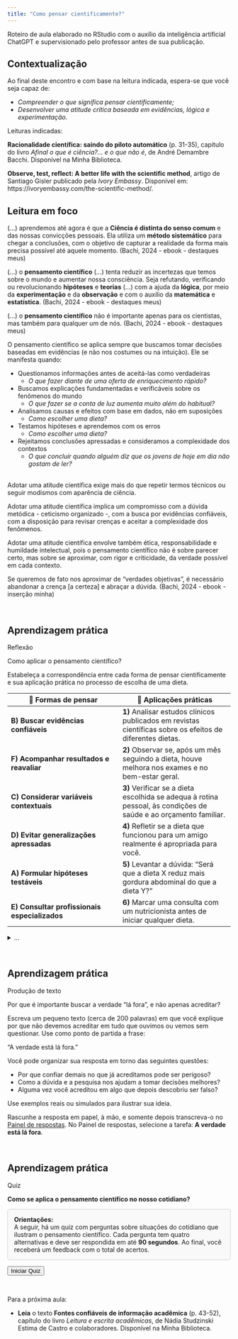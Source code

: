 ```yaml
---
title: "Como pensar cientificamente?"
---
```


::: nota-secundaria
Roteiro de aula elaborado no RStudio com o auxílio da inteligência artificial ChatGPT e supervisionado pelo professor antes de sua publicação.
:::

## Contextualização

Ao final deste encontro e com base na leitura indicada, espera-se que você seja capaz de:

-   *Compreender o que significa pensar cientificamente;*
-   *Desenvolver uma atitude crítica baseada em evidências, lógica e experimentação.*

::: leitura
Leituras indicadas:

**Racionalidade científica: saindo do piloto automático** (p. 31-35), capítulo do livro *Afinal o que é ciência?... e o que não é*, de André Demambre Bacchi. Disponível na Minha Biblioteca.

**Observe, test, reflect: A better life with the scientific method**, artigo de Santiago Gisler publicado pela *Ivory Embassy*. Disponível em: https://ivoryembassy.com/the-scientific-method/.
:::

## Leitura em foco

::: citacao
(...) aprendemos até agora é que a **Ciência é distinta do senso comum** e das nossas convicções pessoais. Ela utiliza um **método sistemático** para chegar a conclusões, com o objetivo de capturar a realidade da forma mais precisa possível até aquele momento. (Bachi, 2024 - ebook - destaques meus)
:::

::: citacao
(...) o **pensamento científico** (...) tenta reduzir as incertezas que temos sobre o mundo e aumentar nossa consciência. Seja refutando, verificando ou revolucionando **hipóteses** e **teorias** (...) com a ajuda da **lógica**, por meio da **experimentação** e da **observação** e com o auxílio da **matemática** e **estatística**. (Bachi, 2024 - ebook - destaques meus)
:::

::: citacao
(...) o **pensamento científico** não é importante apenas para os cientistas, mas também para qualquer um de nós. (Bachi, 2024 - ebook - destaques meus)
:::

::: enfase
O pensamento científico se aplica sempre que buscamos tomar decisões baseadas em evidências (e não nos costumes ou na intuição). Ele se manifesta quando:

-   Questionamos informações antes de aceitá-las como verdadeiras
    -   *O que fazer diante de uma oferta de enriquecimento rápido?*
-   Buscamos explicações fundamentadas e verificáveis sobre os fenômenos do mundo
    -   *O que fazer se a conta de luz aumenta muito além do habitual?*
-   Analisamos causas e efeitos com base em dados, não em suposições
    -   *Como escolher uma dieta?*
-   Testamos hipóteses e aprendemos com os erros
    -   *Como escolher uma dieta?*
-   Rejeitamos conclusões apressadas e consideramos a complexidade dos contextos
    -   *O que concluir quando alguém diz que os jovens de hoje em dia não gostam de ler?*
:::

\
Adotar uma atitude científica exige mais do que repetir termos técnicos ou seguir modismos com aparência de ciência.

Adotar uma atitude científica implica um compromisso com a dúvida metódica - ceticismo organizado -, com a busca por evidências confiáveis, com a disposição para revisar crenças e aceitar a complexidade dos fenômenos.

Adotar uma atitude científica envolve também ética, responsabilidade e humildade intelectual, pois o pensamento científico não é sobre parecer certo, mas sobre se aproximar, com rigor e criticidade, da verdade possível em cada contexto.

::: citacao
Se queremos de fato nos aproximar de “verdades objetivas”, é necessário abandonar a crença \[a certeza\] e abraçar a dúvida. (Bachi, 2024 - ebook - inserção minha)
:::

<br/>

## Aprendizagem prática

::: subtitulo-nao-numerado
Reflexão
:::

::: subsubtitulo-nao-numerado
Como aplicar o pensamento científico?
:::

Estabeleça a correspondência entre cada forma de pensar cientificamente e sua aplicação prática no processo de escolha de uma dieta.

::: destaque
| 🔬 Formas de pensar | 🧩 Aplicações práticas |
|------------------------------------|------------------------------------|
| **B) Buscar evidências confiáveis** | **1)** Analisar estudos clínicos publicados em revistas científicas sobre os efeitos de diferentes dietas. |
| **F) Acompanhar resultados e reavaliar** | **2)** Observar se, após um mês seguindo a dieta, houve melhora nos exames e no bem-estar geral. |
| **C) Considerar variáveis contextuais** | **3)** Verificar se a dieta escolhida se adequa à rotina pessoal, às condições de saúde e ao orçamento familiar. |
| **D) Evitar generalizações apressadas** | **4)** Refletir se a dieta que funcionou para um amigo realmente é apropriada para você. |
| **A) Formular hipóteses testáveis** | **5)** Levantar a dúvida: “Será que a dieta X reduz mais gordura abdominal do que a dieta Y?” |
| **E) Consultar profissionais especializados** | **6)** Marcar uma consulta com um nutricionista antes de iniciar qualquer dieta. |
:::

<!-- Aqui começa o campo de respostas-->

<details class="resposta-escondida">

<summary>...</summary>

A - 5 B - 1 C - 3 D - 4 E - 6 F - 2

</details>

<!-- Aqui encerra o campo de respostas-->

<br/>

## Aprendizagem prática

::: subtitulo-nao-numerado
Produção de texto
:::

::: subsubtitulo-nao-numerado
Por que é importante buscar a verdade “lá fora”, e não apenas acreditar?
:::

Escreva um pequeno texto (cerca de 200 palavras) em que você explique por que não devemos acreditar em tudo que ouvimos ou vemos sem questionar. Use como ponto de partida a frase:

“A verdade está lá fora.”

Você pode organizar sua resposta em torno das seguintes questões:

-   Por que confiar demais no que já acreditamos pode ser perigoso?
-   Como a dúvida e a pesquisa nos ajudam a tomar decisões melhores?
-   Alguma vez você acreditou em algo que depois descobriu ser falso?

Use exemplos reais ou simulados para ilustrar sua ideia.

Rascunhe a resposta em papel, à mão, e somente depois transcreva-o no [Painel de respostas](portifolio.qmd). No Painel de respostas, selecione a tarefa: **A verdade está lá fora**.

<br/>

## Aprendizagem prática

::: subtitulo-nao-numerado
Quiz
:::

**Como se aplica o pensamento científico no nosso cotidiano?**

```{=html}
<div style="border: 1px solid #ccc; padding: 1em; background-color: #f9f9f9; border-radius: 5px; margin-bottom: 1em;">
  <strong>Orientações:</strong><br/>
  A seguir, há um quiz com perguntas sobre situações do cotidiano que ilustram o pensamento científico. Cada pergunta tem quatro alternativas e deve ser respondida em até <strong>90 segundos</strong>. Ao final, você receberá um feedback com o total de acertos.
</div>

<p><button onclick="iniciarQuiz()">Iniciar Quiz</button></p>

<div id="quiz-container" style="display: none;"></div>

<p id="resultadoFinal" style="font-weight: bold; color: darkgreen;"></p>

<div id="mensagem-final" style="display: none; text-align: center; margin-top: 30px;">
  <h3>🎉 Parabéns! Você concluiu o quiz!</h3>
  <p>Continue praticando o pensamento científico no seu dia a dia!</p>
</div>

<script>
// Banco de perguntas com alternativas e gabarito
const perguntas = [
  {
    texto: "1. João notou que algumas de suas plantas estão morrendo, mesmo com rega frequente. Em vez de trocar de adubo, ele começa a observar os horários de sol e a qualidade da terra. O que isso revela sobre sua postura?",
    alternativas: [
      "Ele está tentando manter a rotina habitual para não piorar o problema.",
      "Ele quer agir rápido para não perder mais plantas.",
      "Ele está observando variáveis antes de formular explicações.",
      "Ele prefere confiar na própria experiência."
    ],
    correta: "c"
  },
  {
    texto: "2. Mariana quer entender por que a conta de luz dobrou no último mês. Ela compara o consumo com meses anteriores, lê sobre tarifas e entrevista um técnico. Isso demonstra:",
    alternativas: [
      "Que ela suspeita de falha no medidor.",
      "Que está coletando relatos para embasar uma reclamação.",
      "Que está buscando dados prévios antes de elaborar uma hipótese.",
      "Que pretende validar suas crenças sobre o aumento."
    ],
    correta: "c"
  }
  // Adicione as demais perguntas aqui seguindo o mesmo formato
];

let atual = 0;
let acertos = 0;
let tempo = 90;
let timer;

function iniciarQuiz() {
  document.getElementById("quiz-container").style.display = "block";
  document.querySelector("button[onclick='iniciarQuiz()']").style.display = "none";
  mostrarPergunta();
}

function mostrarPergunta() {
  const container = document.getElementById("quiz-container");
  container.innerHTML = "";
  const p = perguntas[atual];
  const div = document.createElement("div");
  div.className = "pergunta";
  div.style.display = "block";
  let html = `<p><strong>${p.texto}</strong></p><form>`;
  ["a", "b", "c", "d"].forEach((letra, i) => {
    html += `<label><input type="radio" name="q${atual}" value="${letra}"> ${letra.toUpperCase()}) ${p.alternativas[i]}</label><br>`;
  });
  html += `<br><button type="button" onclick="checkResposta()">Responder</button></form><p id="feedback"></p><p id="timer" style="font-weight:bold;"></p>`;
  html += `<button id="proxima" style="display:none;" onclick="proximaPergunta()">Próxima Pergunta</button>`;
  div.innerHTML = html;
  container.appendChild(div);
  iniciarTimer();
}

function iniciarTimer() {
  tempo = 90;
  clearInterval(timer);
  timer = setInterval(() => {
    document.getElementById("timer").innerText = "⏳ Tempo restante: " + tempo + " segundos";
    tempo--;
    if (tempo < 0) {
      clearInterval(timer);
      document.getElementById("feedback").innerText = "⏰ Tempo esgotado!";
      document.querySelectorAll(`input[name="q${atual}"]`).forEach(e => e.disabled = true);
      document.getElementById("proxima").style.display = "inline";
    }
  }, 1000);
}

function checkResposta() {
  clearInterval(timer);
  const sel = document.querySelector(`input[name="q${atual}"]:checked`);
  if (!sel) {
    document.getElementById("feedback").innerText = "Por favor, selecione uma alternativa.";
    return;
  }
  const correta = perguntas[atual].correta;
  if (sel.value === correta) {
    document.getElementById("feedback").innerText = "✅ Correto!";
    acertos++;
  } else {
    document.getElementById("feedback").innerText = "❌ Incorreto. A resposta correta era: " + correta.toUpperCase() + ")";
  }
  document.querySelectorAll(`input[name="q${atual}"]`).forEach(e => e.disabled = true);
  document.getElementById("proxima").style.display = "inline";
}

function proximaPergunta() {
  atual++;
  if (atual < perguntas.length) {
    mostrarPergunta();
  } else {
    finalizarQuiz();
  }
}

function finalizarQuiz() {
  document.getElementById("quiz-container").style.display = "none";
  document.getElementById("resultadoFinal").innerText = "🎉 Quiz concluído! Você acertou " + acertos + " de " + perguntas.length + " questões.";
  document.getElementById("mensagem-final").style.display = "block";
}
</script>
```

<br/>

::: proxima-aula
[Para a próxima aula:]{.proxima-aula-title}

-   **Leia** o texto **Fontes confiáveis de informação acadêmica** (p. 43-52), capítulo do livro *Leitura e escrita acadêmicas*, de Nádia Studzinski Estima de Castro e colaboradores. Disponível na Minha Biblioteca.
:::
